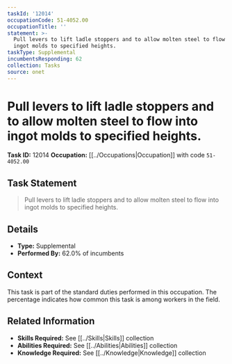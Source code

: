 ```yaml
---
taskId: '12014'
occupationCode: 51-4052.00
occupationTitle: ''
statement: >-
  Pull levers to lift ladle stoppers and to allow molten steel to flow into
  ingot molds to specified heights.
taskType: Supplemental
incumbentsResponding: 62
collection: Tasks
source: onet
---
```

# Pull levers to lift ladle stoppers and to allow molten steel to flow into ingot molds to specified heights.

**Task ID:** 12014
**Occupation:** [[../Occupations|Occupation]] with code `51-4052.00`

## Task Statement

> Pull levers to lift ladle stoppers and to allow molten steel to flow into ingot molds to specified heights.

## Details

- **Type:** Supplemental
- **Performed By:** 62.0% of incumbents

## Context

This task is part of the standard duties performed in this occupation. The percentage indicates how common this task is among workers in the field.

## Related Information

- **Skills Required:** See [[../Skills|Skills]] collection
- **Abilities Required:** See [[../Abilities|Abilities]] collection
- **Knowledge Required:** See [[../Knowledge|Knowledge]] collection
